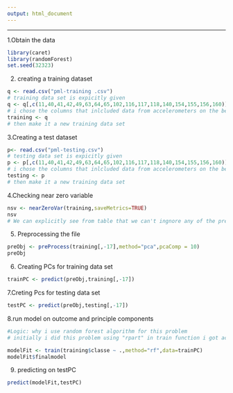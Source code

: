 ```yaml
---
output: html_document
---
```


---

1.Obtain the data 
```r
library(caret) 
library(randomForest)
set.seed(32323)
```

2. creating a training dataset
```r
q <- read.csv("pml-training .csv")
# training data set is expicitly given
q <- q[,c(11,40,41,42,49,63,64,65,102,116,117,118,140,154,155,156,160)]
# i chose the columns that inlcluded data from accelerometers on the belt, forearm, arm, and dumbell and classe variable also
training <- q
# then make it a new training data set

```

3.Creating a test dataset
```r
p<- read.csv("pml-testing.csv")
# testing data set is expicitly given
p <- p[,c(11,40,41,42,49,63,64,65,102,116,117,118,140,154,155,156,160)]
# i chose the columns that inlcluded data from accelerometers on the belt, forearm, arm, and dumbell and problem id variable also
testing <- p
# then make it a new training data set
```
4.Checking near zero variable
```r
nsv <- nearZeroVar(training,saveMetrics=TRUE)
nsv
# We can explicitly see from table that we can't ingnore any of the predictor variable as nzv is FALSE for all the predictors. It means all are important

```
5. Preprocessing the file
```r
preObj <- preProcess(training[,-17],method="pca",pcaComp = 10)
preObj
```
6. Creating PCs for training data set
```r
trainPC <- predict(preObj,training[,-17])

```
7.Creting Pcs for testing data set
```r
testPC <- predict(preObj,testing[,-17])
```
8.run model on outcome and principle components

```r
#Logic: why i use random forest algorithm for this problem
# initially i did this problem using "rpart" in train function i got accuracy from finalmodel part was 41 percent and it was right as when i fit it on testing dataset for(20) problems my most of the answere were in correct that would essentially lead to around 40 percent . But when i used random forest i got 89 percent accuracy from finalmodel part, and when i used it on testPC i got my 19 answers correct , only one is incorrect (namely problem ID=3), so expected out of sample of error was (100-89=11%) and estimated out of sample error is (1/20*100= 5%)

modelFit <- train(training$classe ~ .,method="rf",data=trainPC)
modelFit$finalmodel
```
9. predicting on testPC
```r
predict(modelFit,testPC)
```

